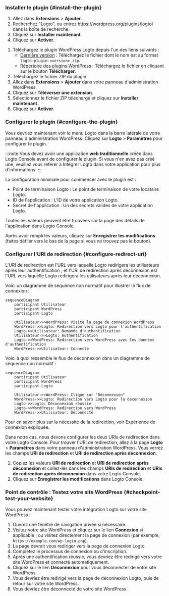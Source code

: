 
### Installer le plugin \{#install-the-plugin}

<Tabs>

<TabItem value="admin-panel" label="Depuis le panneau d'administration de WordPress">

1. Allez dans **Extensions** > **Ajouter**.
2. Recherchez "Logto", ou entrez https://wordpress.org/plugins/logto/ dans la boîte de recherche.
3. Cliquez sur **Installer maintenant**.
4. Cliquez sur **Activer**.

</TabItem>

<TabItem value="upload" label="Depuis un téléchargement">

1. Téléchargez le plugin WordPress Logto depuis l'un des liens suivants :
   - [Dernière version](https://github.com/logto-io/wordpress/releases) : Téléchargez le fichier dont le nom est au format `logto-plugin-<version>.zip`.
   - [Répertoire des plugins WordPress](https://wordpress.org/plugins/logto/) : Téléchargez le fichier en cliquant sur le bouton **Télécharger**.
2. Téléchargez le fichier ZIP du plugin.
3. Allez dans **Extensions** > **Ajouter** dans votre panneau d'administration WordPress.
4. Cliquez sur **Téléverser une extension**.
5. Sélectionnez le fichier ZIP téléchargé et cliquez sur **Installer maintenant**.
6. Cliquez sur **Activer**.

</TabItem>

</Tabs>

### Configurer le plugin \{#configure-the-plugin}

Vous devriez maintenant voir le menu Logto dans la barre latérale de votre panneau d'administration WordPress. Cliquez sur **Logto** > **Paramètres** pour configurer le plugin.

:::note
Vous devez avoir une application **web traditionnelle** créée dans Logto Console avant de configurer le plugin. Si vous n'en avez pas créé une, veuillez vous référer à <MainSiteUrl href="/integrate-logto/integrate-logto-into-your-application">Intégrer Logto dans votre application</MainSiteUrl> pour plus d'informations.
:::

La configuration minimale pour commencer avec le plugin est :

- Point de terminaison Logto : Le point de terminaison de votre locataire Logto.
- ID de l'application : L'ID de votre application Logto.
- Secret de l'application : Un des secrets valides de votre application Logto.

Toutes les valeurs peuvent être trouvées sur la page des détails de l'application dans Logto Console.

Après avoir rempli les valeurs, cliquez sur **Enregistrer les modifications** (faites défiler vers le bas de la page si vous ne trouvez pas le bouton).

### Configurer l'URI de redirection \{#configure-redirect-uri}

L'URI de redirection est l'URL vers laquelle Logto redirigera les utilisateurs après leur authentification ; et l'URI de redirection après déconnexion est l'URL vers laquelle Logto redirigera les utilisateurs après leur déconnexion.

Voici un diagramme de séquence non normatif pour illustrer le flux de connexion :

```mermaid
sequenceDiagram
    participant Utilisateur
    participant WordPress
    participant Logto

    Utilisateur->>WordPress: Visite la page de connexion WordPress
    WordPress->>Logto: Redirection vers Logto pour l'authentification
    Logto->>Utilisateur: Demande d'authentification
    Utilisateur->>Logto: Authentification
    Logto->>WordPress: Redirection vers WordPress avec les données d'authentification
    WordPress->>Utilisateur: Connecté
```

Voici à quoi ressemble le flux de déconnexion dans un diagramme de séquence non normatif :

```mermaid
sequenceDiagram
    participant Utilisateur
    participant WordPress
    participant Logto

    Utilisateur->>WordPress: Clique sur "Déconnexion"
    WordPress->>Logto: Redirection vers Logto pour la déconnexion
    Logto->>Logto: Déconnexion réussie
    Logto->>WordPress: Redirection vers WordPress
    WordPress->>Utilisateur: Déconnecté
```

Pour en savoir plus sur la nécessité de la redirection, voir <MainSiteUrl href="/concepts/sign-in-experience">Expérience de connexion expliquée</MainSiteUrl>.

Dans notre cas, nous devons configurer les deux URIs de redirection dans votre Logto Console. Pour trouver l'URI de redirection, allez à la page **Logto** > **Paramètres** dans votre panneau d'administration WordPress. Vous verrez les champs **URI de redirection** et **URI de redirection après déconnexion**.

1. Copiez les valeurs **URI de redirection** et **URI de redirection après déconnexion** et collez-les dans les champs **URIs de redirection** et **URIs de redirection après déconnexion** dans votre Logto Console.
2. Cliquez sur **Enregistrer les modifications** dans Logto Console.

### Point de contrôle : Testez votre site WordPress \{#checkpoint-test-your-website}

Vous pouvez maintenant tester votre intégration Logto sur votre site WordPress :

1. Ouvrez une fenêtre de navigation privée si nécessaire.
2. Visitez votre site WordPress et cliquez sur le lien **Connexion** si applicable ; ou visitez directement la page de connexion (par exemple, `https://example.com/wp-login.php`).
3. La page devrait vous rediriger vers la page de connexion Logto.
4. Complétez le processus de connexion ou d'inscription.
5. Après une authentification réussie, vous devriez être redirigé vers votre site WordPress et connecté automatiquement.
6. Cliquez sur le lien **Déconnexion** pour vous déconnecter de votre site WordPress.
7. Vous devriez être redirigé vers la page de déconnexion Logto, puis de retour sur votre site WordPress.
8. Vous devriez être déconnecté de votre site WordPress.
